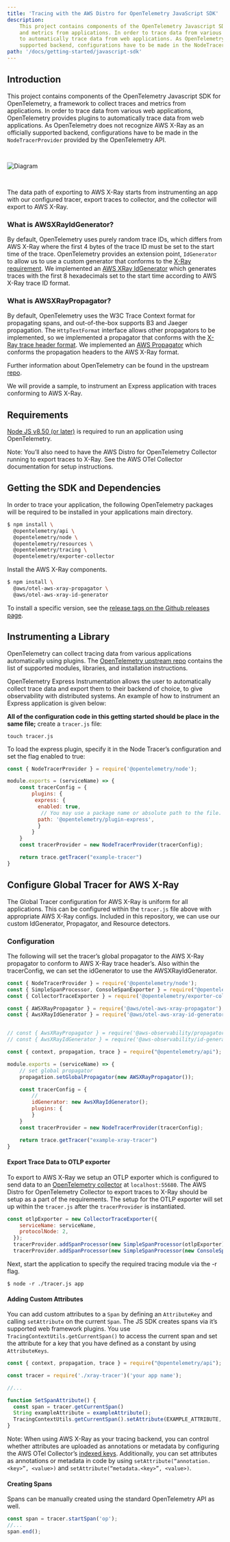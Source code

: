 ```yaml
---
title: 'Tracing with the AWS Distro for OpenTelemetry JavaScript SDK'
description:
    This project contains components of the OpenTelemetry Javascript SDK for OpenTelemetry, a framework to collect traces
    and metrics from applications. In order to trace data from various web applications, OpenTelemetry provides plugins
    to automatically trace data from web applications. As OpenTelemetry does not recognize AWS X-Ray as an officially
    supported backend, configurations have to be made in the NodeTracerProvider provided by the OpenTelemetry API.
path: '/docs/getting-started/javascript-sdk'
---
```



## Introduction

This project contains components of the OpenTelemetry Javascript SDK for OpenTelemetry, a framework to collect traces
and metrics from applications. In order to trace data from various web applications, OpenTelemetry provides plugins to
automatically trace data from web applications. As OpenTelemetry does not recognize AWS X-Ray as an officially supported
backend, configurations have to be made in the `NodeTracerProvider` provided by the OpenTelemetry API.

<img src={img15} alt="Diagram" style="margin: 30px 0;" />

The data path of exporting to AWS X-Ray starts from instrumenting an app with our configured tracer, export traces to
collector, and the collector will export to AWS X-Ray.

### What is AWSXRayIdGenerator?

By default, OpenTelemetry uses purely random trace IDs, which differs from AWS X-Ray where the first 4 bytes of the trace
ID must be set to the start time of the trace. OpenTelemetry provides an extension point, `IdGenerator` to allow us to
use a custom generator that conforms to the [X-Ray requirement](https://docs.aws.amazon.com/xray/latest/devguide/xray-api-sendingdata.html).
We implemented an [AWS XRay IdGenerator](https://github.com/aws-observability/aws-otel-js/tree/master/packages/opentelemetry-id-generator-aws-xray)
which generates traces with the first 8 hexadecimals set to the start time according to AWS X-Ray trace ID format.

### What is AWSXRayPropagator?

By default, OpenTelemetry uses the W3C Trace Context format for propagating spans, and out-of-the-box supports B3 and
Jaeger propagation. The `HttpTextFormat` interface allows other propagators to be implemented, so we implemented a
propagator that conforms with
the [X-Ray trace header format](https://docs.aws.amazon.com/xray/latest/devguide/xray-concepts.html#xray-concepts-tracingheader).
We implemented an [AWS Propagator](https://github.com/aws-observability/aws-otel-js/tree/master/packages/opentelemetry-propagator-aws-xray) which
conforms the propagation headers to the AWS X-Ray format.

Further information about OpenTelemetry can be found in the upstream [repo](https://github.com/open-telemetry/opentelemetry-js).

We will provide a sample, to instrument an Express application with traces conforming to AWS X-Ray.

<SectionSeparator />

## Requirements

[Node JS v8.50 (or later)](https://nodejs.org/en/download/) is required to run an application using OpenTelemetry.

Note: You’ll also need to have the AWS Distro for OpenTelemetry Collector running to export traces to X-Ray.
See the AWS OTel Collector documentation for setup instructions.

<SectionSeparator />

## Getting the SDK and Dependencies

In order to trace your application, the following OpenTelemetry packages will be required to be installed in your applications main directory.

```bash lineNumbers=true
$ npm install \
  @opentelemetry/api \
  @opentelemetry/node \
  @opentelemetry/resources \
  @opentelemetry/tracing \
  @opentelemetry/exporter-collector
```

Install the AWS X-Ray components.

```bash lineNumbers=true
$ npm install \
  @aws/otel-aws-xray-propagator \
  @aws/otel-aws-xray-id-generator
```

To install a specific version, see the [release tags on the Github releases page](https://github.com/aws-observability/aws-otel-js/releases).

<SectionSeparator />

## Instrumenting a Library

OpenTelemetry can collect tracing data from various applications automatically using plugins.
The [OpenTelemetry upstream repo](https://github.com/open-telemetry/opentelemetry-js#plugins) contains the list of
supported modules, libraries, and installation instructions.

OpenTelemetry Express Instrumentation allows the user to automatically collect trace data and export them to their backend
of choice, to give observability with distributed systems. An example of how to instrument an Express application is given below:

**All of the configuration code in this getting started should be place in the same file;** create a `tracer.js` file:

```
touch tracer.js
```

To load the express plugin, specify it in the Node Tracer’s configuration and set the flag enabled to true:

```javascript title=tracer.js lineNumbers=true
const { NodeTracerProvider } = require('@opentelemetry/node');

module.exports = (serviceName) => {
    const tracerConfig = {
        plugins: {
         express: {
          enabled: true,
           // You may use a package name or absolute path to the file.
          path: '@opentelemetry/plugin-express',
          }
        }
    }
    const tracerProvider = new NodeTracerProvider(tracerConfig);

    return trace.getTracer("example-tracer")
}
```

<SectionSeparator />

## Configure Global Tracer for AWS X-Ray

The Global Tracer configuration for AWS X-Ray is uniform for all applications. This can be configured within
the `tracer.js` file above with appropriate AWS X-Ray configs. Included in this repository, we can use our custom
IdGenerator, Propagator, and Resource detectors.

### Configuration

The following will set the tracer’s global propagator to the AWS X-Ray propagator to conform to AWS X-Ray trace header’s.
Also within the tracerConfig, we can set the idGenerator to use the AWSXRayIdGenerator.

```javascript title=tracer.js lineNumbers=true
const { NodeTracerProvider } = require('@opentelemetry/node');
const { SimpleSpanProcessor, ConsoleSpanExporter } = require("@opentelemetry/tracing");
const { CollectorTraceExporter } = require('@opentelemetry/exporter-collector');

const { AWSXRayPropagator } = require('@aws/otel-aws-xray-propagator');
const { AwsXRayIdGenerator } = require('@aws/otel-aws-xray-id-generator');


// const { AwsXRayPropagator } = require('@aws-observability/propagator-aws-xray');
// const { AwsXRayIdGenerator } = require('@aws-observability/id-generator-aws-xray');

const { context, propagation, trace } = require("@opentelemetry/api");

module.exports = (serviceName) => {
    // set global propagator
    propagation.setGlobalPropagator(new AWSXRayPropagator());

    const tracerConfig = {
        //
        idGenerator: new AwsXRayIdGenerator();
        plugins: {
        }
    }
    const tracerProvider = new NodeTracerProvider(tracerConfig);

    return trace.getTracer("example-xray-tracer")
}
```

#### Export Trace Data to OTLP exporter

To export to AWS X-Ray we setup an OTLP exporter which is configured to send data to
an [OpenTelemetry collector](https://github.com/open-telemetry/opentelemetry-collector/blob/master/receiver/otlpreceiver/README.md)
at `localhost:55680`. The AWS Distro for OpenTelemetry Collector to export traces to X-Ray should be setup as a part of the
requirements. The setup for the OTLP exporter will set up within the `tracer.js` after the `tracerProvider` is instantiated.

```javascript title=tracer.js lineNumbers=true
const otlpExporter = new CollectorTraceExporter({
    serviceName: serviceName,
    protocolNode: 2,
  });
  tracerProvider.addSpanProcessor(new SimpleSpanProcessor(otlpExporter));
  tracerProvider.addSpanProcessor(new SimpleSpanProcessor(new ConsoleSpanExporter()));
```

Next, start the application to specify the required tracing module via the -r flag.

```
$ node -r ./tracer.js app
```

#### Adding Custom Attributes

You can add custom attributes to a `Span` by defining an `AttributeKey` and calling `setAttribute`
on the current `Span`. The JS SDK creates spans via it’s supported web framework plugins. You
use `TracingContextUtils.getCurrentSpan()` to access the current span and set the attribute for a key that you have
defined as a constant by using `AttributeKeys`.

```javascript title=tracer.js lineNumbers=true
const { context, propagation, trace } = require("@opentelemetry/api");

const tracer = require('./xray-tracer')('your app name');

//...

function SetSpanAttribute() {
  const span = tracer.getCurrentSpan()
  String exampleAttribute = exampleAttribute();
  TracingContextUtils.getCurrentSpan().setAttribute(EXAMPLE_ATTRIBUTE, exampleAttribute);
}
```

Note: When using AWS X-Ray as your tracing backend, you can control whether attributes are uploaded as annotations or
metadata by configuring the AWS OTel Collector’s
[indexed keys](https://github.com/open-telemetry/opentelemetry-collector-contrib/tree/master/exporter/awsxrayexporter#exporter-configuration).
Additionally, you can set attributes as annotations or metadata in code by using `setAttribute(“annotation.<key>”, <value>)`
and `setAttribute(“metadata.<key>”, <value>)`.

#### Creating Spans

Spans can be manually created using the standard OpenTelemetry API as well.

```javascript title=tracer.js lineNumbers=true
const span = tracer.startSpan('op');
//...
span.end();
```
